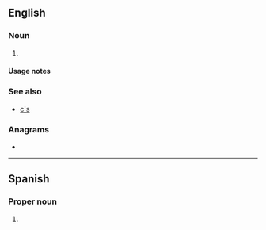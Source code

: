 {{also|Appendix:Variations of "cs"}}
==English==

===Noun===
{{head|en|noun form}}

# {{plural of|C|lang=en}}

====Usage notes====
{{U:en:plurals of letters}}

===See also===
* [[c's]]

===Anagrams===
* {{anagrams|en|a=cs|S.C.|SC|Sc|Sc.|sc|sc.}}

----

==Spanish==

===Proper noun===
{{es-proper noun|m-p}}

# {{abbreviation of|Ciudadanos|lang=es}}
